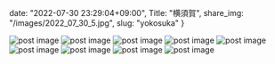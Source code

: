 date: "2022-07-30 23:29:04+09:00",
Title: "横須賀",
share_img: "/images/2022_07_30_5.jpg",
slug: "yokosuka"
}

<img src="/images/2022_07_30_1.jpg" alt="post image" />
<img src="/images/2022_07_30_3.jpg" alt="post image" />
<img src="/images/2022_07_30_5.jpg" alt="post image" />
<img src="/images/2022_07_30_6.jpg" alt="post image" />
<img src="/images/2022_07_30_7.jpg" alt="post image" />
<img src="/images/2022_07_30_8.jpg" alt="post image" />
<img src="/images/2022_07_30_9.jpg" alt="post image" />
<img src="/images/2022_07_30_10.jpg" alt="post image" />
<img src="/images/2022_07_30_11.jpg" alt="post image" />